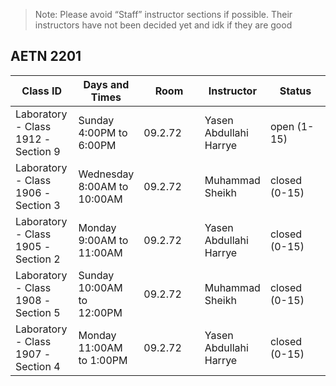 > Note: Please avoid "Staff" instructor sections if possible. Their instructors have not been decided yet and idk if they are good

## AETN 2201

| Class ID | Days and Times | Room | Instructor | Status |
|---|---|---|---|---|
| Laboratory - Class 1912 -Section 9 | Sunday<br>4:00PM to 6:00PM | 09.2.72 | Yasen Abdullahi Harrye | open (1-15) |
| Laboratory - Class 1906 -Section 3 | Wednesday<br>8:00AM to 10:00AM | 09.2.72 | Muhammad Sheikh | closed (0-15) |
| Laboratory - Class 1905 -Section 2 | Monday<br>9:00AM to 11:00AM | 09.2.72 | Yasen Abdullahi Harrye | closed (0-15) |
| Laboratory - Class 1908 -Section 5 | Sunday<br>10:00AM to 12:00PM | 09.2.72 | Muhammad Sheikh | closed (0-15) |
| Laboratory - Class 1907 -Section 4 | Monday<br>11:00AM to 1:00PM | 09.2.72 | Yasen Abdullahi Harrye | closed (0-15) |

